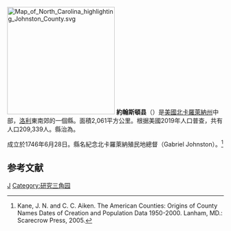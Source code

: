 {{noteTA
|T=zh-hans:约翰斯顿县 (北卡罗来纳州);zh-hk:莊士敦縣 (北卡羅萊納州);zh-tw:約翰斯頓郡 (北卡羅萊納州);
|1=zh-hans:约翰斯顿;zh-hk:莊士敦;zh-tw:約翰斯頓;
|2=zh-hans:县;zh-hk:縣;zh-tw:郡;
}}

[[File:Map_of_North_Carolina_highlighting_Johnston_County.svg|250px]]
'''約翰斯頓县'''（{{lang-en|Johnston County}}）是[[美國|美國]][[北卡羅萊納州|北卡羅萊納州]]中部，[[洛利|洛利]]東南郊的一個縣。面積2,061平方公里。根据美國2019年人口普查，共有人口209,339人。縣治為{{Link-en|史密斯菲爾德|Smithfield,_North_Carolina}}。

成立於1746年6月28日。縣名紀念北卡羅萊納殖民地總督{{Link-en|加伯利·約翰斯頓|Gabriel Johnston}}（Gabriel Johnston）。<ref>Kane, J. N. and C. C. Aiken. The American Counties: Origins of County Names Dates of Creation and Population Data 1950-2000. Lanham, MD.: Scarecrow Press, 2005.</ref>

== 参考文献 ==
<div class="references-small">
<references />
</div>

{{North Carolina}}
{{Authority Control}}
[[Category:北卡羅萊納州行政區劃|J]]
[[Category:研究三角园|Category:研究三角园]]
